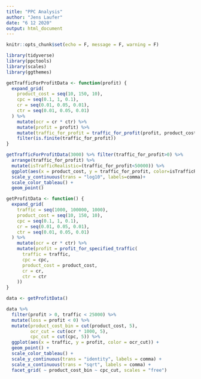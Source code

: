 ```yaml
---
title: "PPC Analysis"
author: "Jens Laufer"
date: "6 12 2020"
output: html_document
---
```


```r
knitr::opts_chunk$set(echo = F, message = F, warning = F)
```

```r
library(tidyverse)
library(ppctools)
library(scales)
library(ggthemes)
```




```r
getTrafficForProfitData <- function(profit) {
  expand_grid(
    product_cost = seq(10, 150, 10),
    cpc = seq(0.1, 1, 0.1),
    cr = seq(0.01, 0.05, 0.01),
    ctr = seq(0.01, 0.05, 0.01)
  ) %>%
    mutate(ocr = cr * ctr) %>%
    mutate(profit = profit) %>%
    mutate(traffic_for_profit = traffic_for_profit(profit, product_cost, cpc, cr, ctr)) %>%
    filter(is.finite(traffic_for_profit))
}
```




```r

getTrafficForProfitData(3000) %>% filter(traffic_for_profit>0) %>% 
  arrange(traffic_for_profit) %>%
  mutate(isTrafficRealistic=(traffic_for_profit<50000)) %>% 
  ggplot(aes(x = product_cost, y = traffic_for_profit, color=isTrafficRealistic, size=cpc), alpha=.3) +
  scale_y_continuous(trans = "log10", labels=comma)+
  scale_color_tableau() +
  geom_point()
```

```r
getProfitData <- function() {
  expand_grid(
    traffic = seq(1000, 100000, 1000),
    product_cost = seq(10, 150, 10),
    cpc = seq(0.1, 1, 0.1),
    cr = seq(0.01, 0.05, 0.01),
    ctr = seq(0.01, 0.05, 0.01)
  ) %>%
    mutate(ocr = cr * ctr) %>%
    mutate(profit = profit_for_specified_traffic(
      traffic = traffic,
      cpc = cpc,
      product_cost = product_cost,
      cr = cr,
      ctr = ctr
    ))
}
```

```r
data <- getProfitData()
```

```r
data %>%
  filter(profit > 0, traffic < 25000) %>% 
  mutate(loss = profit < 0) %>%
  mutate(product_cost_bin = cut(product_cost, 5),
         ocr_cut = cut(ocr * 1000, 5),
         cpc_cut = cut(cpc, 5)) %>%
  ggplot(aes(x = traffic, y = profit, color = ocr_cut)) +
  geom_point() +
  scale_color_tableau() +
  scale_y_continuous(trans = "identity", labels = comma) +
  scale_x_continuous(trans = "sqrt", labels = comma) +
  facet_grid( ~ product_cost_bin ~ cpc_cut, scales = "free")
```



